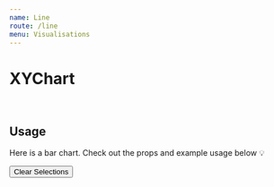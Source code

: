 ```yaml
---
name: Line
route: /line
menu: Visualisations
---
```


<h1 style={{ margin: '0px' }}>XYChart</h1>

<br />

## Usage

Here is a bar chart.
Check out the props and example usage below 💡


<Playground>
<Motor  
 config={config}>  
  <Filter label='CanonicalDate' dimension={['CanonicalDate']} />
  <Filter label='Forcast Day' dimension={['Forcast Day']} />
    <Button type="clearSelections">Clear Selections</Button>
    <Line // width={750} height={400}  events={true}
       colorTheme="bio"
      // formatTooltipDate="%B %Y"
      // parseDateFormat="%d/%m/%Y"
      // showClosestItem={false}
      // useSingleColor
      showCrossHair={false}
      showLabels={true}
      selectionMethod="click"
      showPoints={true}
      cols={[
      { qField: 'CanonicalDate', qLabel: 'Canonical Date' },
   { qField: '=Sum([Hours])', qLabel: 'Hours' ,qChartType:'bar'},
     { qField: '=Sum([Forcast Day])', qLabel: 'Forcast Day',qChartType:'line',  qShowPoints:{ symbol: 'circle', size: 100} ,  },
    ]}/>
  </Motor>
</Playground>
